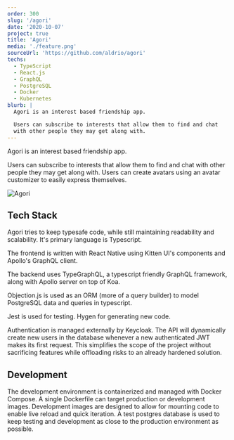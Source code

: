 ```yaml
---
order: 300
slug: '/agori'
date: '2020-10-07'
project: true
title: 'Agori'
media: './feature.png'
sourceUrl: 'https://github.com/aldrio/agori'
techs:
  - TypeScript
  - React.js
  - GraphQL
  - PostgreSQL
  - Docker
  - Kubernetes
blurb: |
  Agori is an interest based friendship app.

  Users can subscribe to interests that allow them to find and chat
  with other people they may get along with.
---
```


Agori is an interest based friendship app.

Users can subscribe to interests that allow them to find and chat with other people they may get along with. Users can create avatars using an avatar customizer to easily express themselves.

![Agori](./feature.png)

## Tech Stack

Agori tries to keep typesafe code, while still maintaining readability and scalability. It's primary language is Typescript.

The frontend is written with React Native using Kitten UI's components and Apollo's GraphQL client.

The backend uses TypeGraphQL, a typescript friendly GraphQL framework, along with Apollo server on top of Koa.

Objection.js is used as an ORM (more of a query builder) to model PostgreSQL data and queries in typescript.

Jest is used for testing. Hygen for generating new code.

Authentication is managed externally by Keycloak. The API will dynamically create new users in the database whenever a new authenticated JWT makes its first request. This simplifies the scope of the project without sacrificing features while offloading risks to an already hardened solution.

## Development

The development environment is containerized and managed with Docker Compose. A single Dockerfile can target production or development images. Development images are designed to allow for mounting code to enable live reload and quick iteration. A test postgres database is used to keep testing and development as close to the production environment as possible.
